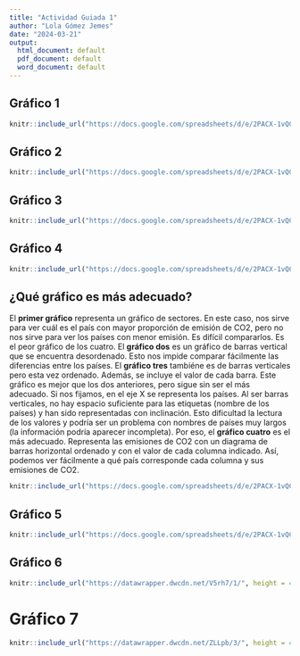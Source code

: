 ```yaml
---
title: "Actividad Guiada 1"
author: "Lola Gómez Jemes"
date: "2024-03-21"
output:
  html_document: default
  pdf_document: default
  word_document: default
---
```


## Gráfico 1
```r

knitr::include_url("https://docs.google.com/spreadsheets/d/e/2PACX-1vQCWJEWOlF_b5iuhxmFGhMZd4FVp3nN0WQTswlyRQxfmas69StICI71sUPj8rJNionj8tAoF57I_oNr/pubchart?oid=1554813&amp;format=interactive", height = 405)


```


## Gráfico 2
```r

knitr::include_url("https://docs.google.com/spreadsheets/d/e/2PACX-1vQCWJEWOlF_b5iuhxmFGhMZd4FVp3nN0WQTswlyRQxfmas69StICI71sUPj8rJNionj8tAoF57I_oNr/pubchart?oid=1401827888&amp;format=interactive", height = 405)


```

## Gráfico 3
```r

knitr::include_url("https://docs.google.com/spreadsheets/d/e/2PACX-1vQCWJEWOlF_b5iuhxmFGhMZd4FVp3nN0WQTswlyRQxfmas69StICI71sUPj8rJNionj8tAoF57I_oNr/pubchart?oid=1025518646&format=interactive", height = 405)


```

## Gráfico 4
```r

knitr::include_url("https://docs.google.com/spreadsheets/d/e/2PACX-1vQCWJEWOlF_b5iuhxmFGhMZd4FVp3nN0WQTswlyRQxfmas69StICI71sUPj8rJNionj8tAoF57I_oNr/pubchart?oid=1646569755&amp;format=interactive", height = 405)


```

## ¿Qué gráfico es más adecuado?

El **primer gráfico** representa un gráfico de sectores. En este caso, nos sirve para ver cuál es el país con mayor proporción de emisión de CO2, pero no nos sirve para ver los países con menor emisión. Es difícil compararlos. Es el peor gráfico de los cuatro.
El **gráfico dos** es un gráfico de barras vertical que se encuentra desordenado. Esto nos impide comparar fácilmente las diferencias entre los países. 
El **gráfico tres** tambiéne es de barras verticales pero esta vez ordenado. Además, se incluye el valor de cada barra. Este gráfico es mejor que los dos anteriores, pero sigue sin ser el más adecuado. Si nos fijamos, en el eje X se representa los países. Al ser barras verticales, no hay espacio suficiente para las etiquetas (nombre de los países) y han sido representadas con inclinación. Esto dificultad la lectura de los valores y podría ser un problema con nombres de países muy largos (la información podría aparecer incompleta). Por eso, el **gráfico cuatro** es el más adecuado. Representa las emisiones de CO2 con un diagrama de barras horizontal ordenado y con el valor de cada columna indicado. Así, podemos ver fácilmente a qué país corresponde cada columna y sus emisiones de CO2.

```r

knitr::include_url("https://docs.google.com/spreadsheets/d/e/2PACX-1vQCWJEWOlF_b5iuhxmFGhMZd4FVp3nN0WQTswlyRQxfmas69StICI71sUPj8rJNionj8tAoF57I_oNr/pubchart?oid=1646569755&amp;format=interactive", height = 405)


```

## Gráfico 5

```r

knitr::include_url("https://docs.google.com/spreadsheets/d/e/2PACX-1vQCWJEWOlF_b5iuhxmFGhMZd4FVp3nN0WQTswlyRQxfmas69StICI71sUPj8rJNionj8tAoF57I_oNr/pubchart?oid=1707476491&amp;format=interactive", height = 405)


```


## Gráfico 6
```r

knitr::include_url("https://datawrapper.dwcdn.net/V5rh7/1/", height = 405)


```

# Gráfico 7
```r

knitr::include_url("https://datawrapper.dwcdn.net/ZLLpb/3/", height = 405)


```
